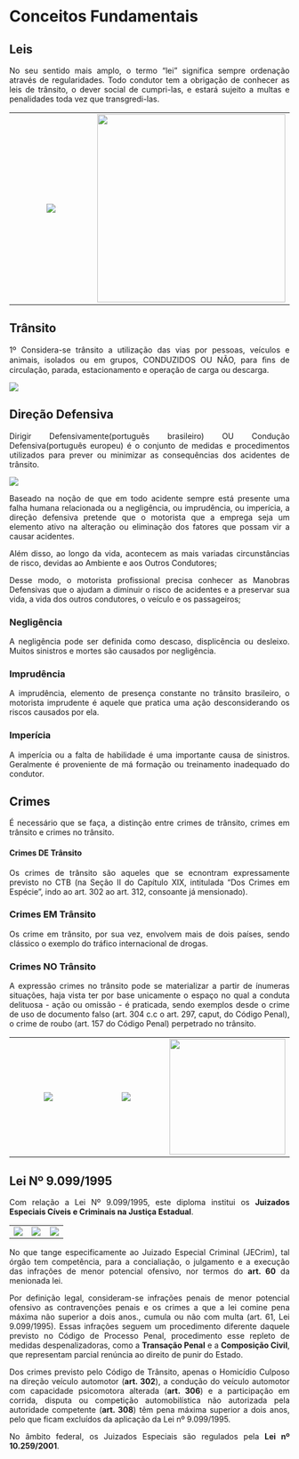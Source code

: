 ::: progress
::: {.progress-bar style="width: 100%;"}
:::
:::

```{=html}
<style>
body{text-align: justify}
</style>
```



# Conceitos Fundamentais
## Leis

No seu sentido mais amplo, o termo "lei" significa sempre ordenação através de regularidades. Todo condutor tem a obrigação de conhecer as leis de trânsito, o dever social de cumpri-las, e estará sujeito a multas e penalidades toda vez que transgredi-las.

|                                  |                                      |
|:--------------------------------:|:------------------------------------:|
| ![](images/image-2035638006.png) | ![](images/lei1-02.png){width="338"} |

::: progress
::: {.progress-bar style="width: 100%;"}
:::
:::

## Trânsito

1º Considera-se trânsito a utilização das vias por pessoas, veículos e animais, isolados ou em grupos, CONDUZIDOS OU NÃO, para ﬁns de circulação, parada, estacionamento e operação de carga ou descarga.

![](images/image-1961589352.png)

::: progress
::: {.progress-bar style="width: 100%;"}
:::
:::


## Direção Defensiva

Dirigir Defensivamente(português brasileiro) OU Condução Defensiva(português europeu) é o conjunto de medidas e procedimentos utilizados para prever ou minimizar as consequências dos acidentes de trânsito.

![](images/image-1151365635.png)

Baseado na noção de que em todo acidente sempre está presente uma falha humana relacionada ou a negligência, ou imprudência, ou imperícia, a direção defensiva pretende que o motorista que a emprega seja um elemento ativo na alteração ou eliminação dos fatores que possam vir a causar acidentes.

Além disso, ao longo da vida, acontecem as mais variadas circunstâncias de risco, devidas ao Ambiente e aos Outros Condutores;

Desse modo, o motorista profissional precisa conhecer as Manobras Defensivas que o ajudam a diminuir o risco de acidentes e a preservar sua vida, a vida dos outros condutores, o veículo e os passageiros;


### **Negligência**

A negligência pode ser definida como descaso, displicência ou desleixo. Muitos sinistros e mortes são causados por negligência.


### **Imprudência**

A imprudência, elemento de presença constante no trânsito brasileiro, o motorista imprudente é aquele que pratica uma ação desconsiderando os riscos causados por ela.


### **Imperícia**

A imperícia ou a falta de habilidade é uma importante causa de sinistros. Geralmente é proveniente de má formação ou treinamento inadequado do condutor.



::: progress
::: {.progress-bar style="width: 100%;"}
:::
:::

## Crimes

É necessário que se faça, a distinção entre crimes de trânsito, crimes em trânsito e crimes no trânsito.

#### Crimes **DE** Trânsito

Os crimes de trânsito são aqueles que se ecnontram expressamente previsto no CTB (na Seção II do Capítulo XIX, intitulada "Dos Crimes em Espécie", indo ao art. 302 ao art. 312, consoante já mensionado).

### Crimes **EM** Trânsito

Os crime em trânsito, por sua vez, envolvem mais de dois países, sendo clássico o exemplo do tráfico internacional de drogas.

### Crimes **NO** Trânsito

A expressão crimes no trânsito pode se materializar a partir de ínumeras situações, haja vista ter por base unicamente o espaço no qual a conduta delituosa - ação ou omissão - é praticada, sendo exemplos desde o crime de uso de documento falso (art. 304 c.c o art. 297, caput, do Código Penal), o crime de roubo (art. 157 do Código Penal) perpetrado no trânsito.

|                           |                           |                                        |
|:----------------------:|:----------------------:|:----------------------:|
| ![](images/crime1-01.jpg) | ![](images/crime3-01.jpg) | ![](images/crime2-01.jpg){width="208"} |



::: progress
::: {.progress-bar style="width: 100%;"}
:::
:::

## **Lei Nº 9.099/1995**

Com relação a Lei Nº 9.099/1995, este diploma institui os **Juizados Especiais Cíveis e Criminais na Justiça Estadual**.

|                             |                             |                             |
|:----------------------:|:----------------------:|:----------------------:|
| ![](images/juizado1-01.jpg) | ![](images/juizado3-01.jpg) | ![](images/juizado2-01.jpg) |

No que tange especificamente ao Juizado Especial Criminal (JECrim), tal órgão tem competência, para a concialiação, o julgamento e a execução das infrações de menor potencial ofensivo, nor termos do **art. 60** da menionada lei.

Por definição legal, consideram-se infrações penais de menor potencial ofensivo as contravenções penais e os crimes a que a lei comine pena máxima não superior a dois anos., cumula ou não com multa (art. 61, Lei 9.099/1995). Essas infrações seguem um procedimento diferente daquele previsto no Código de Processo Penal, procedimento esse repleto de medidas despenalizadoras, como a **Transação Penal** e a **Composição Civil**, que representam parcial renúncia ao direito de punir do Estado.

Dos crimes previsto pelo Código de Trânsito, apenas o Homicídio Culposo na direção veículo automotor (**art. 302**), a condução do veículo automotor com capacidade psicomotora alterada (**art. 306**) e a participação em corrida, disputa ou competição automobilística não autorizada pela autoridade competente (**art. 308**) têm pena máxima superior a dois anos, pelo que ficam excluídos da aplicação da Lei nº 9.099/1995.

No âmbito federal, os Juizados Especiais são regulados pela **Lei nº 10.259/2001**.

::: progress
::: {.progress-bar style="width: 100%;"}
:::
:::
